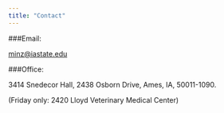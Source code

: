 ```yaml
---
title: "Contact"
---
```


###Email:

[minz@iastate.edu](minz@iastate.edu)

###Office:

3414 Snedecor Hall, 2438 Osborn Drive, Ames, IA, 50011-1090.

(Friday only: 2420 Lloyd Veterinary Medical Center)